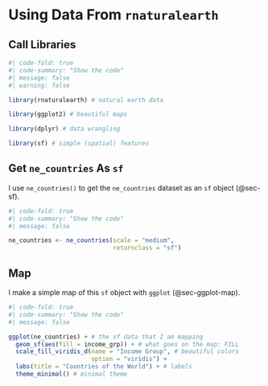 # Using Data From `rnaturalearth`

## Call Libraries

```r
#| code-fold: true
#| code-summary: "Show the code"
#| message: false
#| warning: false

library(rnaturalearth) # natural earth data

library(ggplot2) # beautiful maps

library(dplyr) # data wrangling

library(sf) # simple (spatial) features

```

## Get `ne_countries` As `sf`

I use `ne_countries()` to get the `ne_countries` dataset as an `sf` object (@sec-sf).

```r
#| code-fold: true
#| code-summary: "Show the code"
#| message: false

ne_countries <- ne_countries(scale = "medium", 
                             returnclass = "sf") 

```

## Map

I make a simple map of this `sf` object with `ggplot` (@sec-ggplot-map).

```r
#| code-fold: true
#| code-summary: "Show the code"
#| message: false

ggplot(ne_countries) + # the sf data that I am mapping
  geom_sf(aes(fill = income_grp)) + # what goes on the map: FILL
  scale_fill_viridis_d(name = "Income Group", # beautiful colors
                       option = "viridis") +
  labs(title = "Countries of the World") + # labels
  theme_minimal() # minimal theme

```










